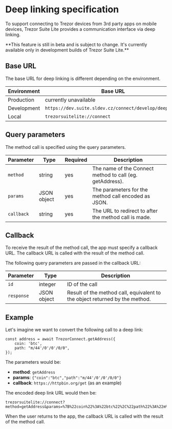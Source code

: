
# Deep linking specification

To support connecting to Trezor devices from 3rd party apps on mobile devices, Trezor Suite Lite provides a communication interface via deep linking.

<Callout type="info">
    **This feature is still in beta and is subject to change. It's currently available only in
    development builds of Trezor Suite Lite.**
</Callout>

## Base URL

The base URL for deep linking is different depending on the environment.

| Environment | Base URL                                               |
| ----------- | ------------------------------------------------------ |
| Production  | currently unavailable                                  |
| Development | `https://dev.suite.sldev.cz/connect/develop/deeplink/` |
| Local       | `trezorsuitelite://connect`                            |

## Query parameters

The method call is specified using the query parameters.

| Parameter  | Type        | Required | Description                                              |
| ---------- | ----------- | -------- | -------------------------------------------------------- |
| `method`   | string      | yes      | The name of the Connect method to call (eg. getAddress). |
| `params`   | JSON object | yes      | The parameters for the method call encoded as JSON.      |
| `callback` | string      | yes      | The URL to redirect to after the method call is made.    |

## Callback

To receive the result of the method call, the app must specify a callback URL. The callback URL is called with the result of the method call.

The following query parameters are passed in the callback URL:

| Parameter  | Type        | Description                                                                 |
| ---------- | ----------- | --------------------------------------------------------------------------- |
| `id`       | integer     | ID of the call                                                              |
| `response` | JSON object | Result of the method call, equivalent to the object returned by the method. |

## Example

Let's imagine we want to convert the following call to a deep link:

```
const address = await TrezorConnect.getAddress({
    coin: 'btc',
    path: "m/44'/0'/0'/0/0",
});
```

The parameters would be:

-   **method**: `getAddress`
-   **params**: `{"coin":"btc","path":"m/44'/0'/0'/0/0"}`
-   **callback**: `https://httpbin.org/get` (as an example)

The encoded deep link URL would then be:

```
trezorsuitelite://connect?method=getAddress&params=%7B%22coin%22%3A%22btc%22%2C%22path%22%3A%22m%2F44%27%2F0%27%2F0%27%2F0%2F0%22%7D&callback=https%3A%2F%2Fhttpbin.org%2Fget
```

When the user returns to the app, the callback URL is called with the result of the method call.

